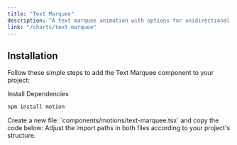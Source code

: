 ```yaml
---
title: "Text Marquee"
description: "A text marquee animation with options for unidirectional and bidirectional scrolling, which changes direction based on the scroll position"
link: "/charts/text-marquee"
---
```


<ComponentPreview name="text-marquee-demo" />

## Installation

Follow these simple steps to add the Text Marquee component to your project:

<Steps>

<Step>
Install Dependencies
</Step>

```bash
npm install motion
```

<Step>
    Create a new file: `components/motions/text-marquee.tsx` and copy the code below:
</Step>

<CollapsibleSource name="text-marquee" />

<Step>
    Adjust the import paths in both files according to your project's structure.
</Step>

</Steps>
